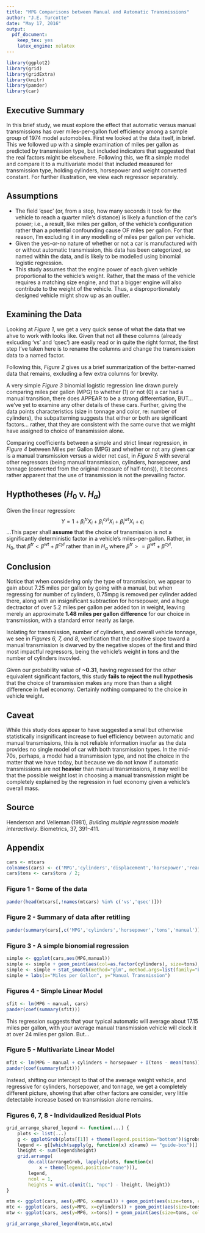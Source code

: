 ```yaml
---
title: "MPG Comparisons between Manual and Automatic Transmissions"
author: "J.E. Turcotte"
date: "May 17, 2016"
output: 
  pdf_document: 
    keep_tex: yes
    latex_engine: xelatex
---
```


```r
library(ggplot2)
library(grid)
library(gridExtra)
library(knitr)
library(pander)
library(car)
```

## Executive Summary

In this brief study, we must explore the effect that automatic versus manual transmissions has over miles-per-gallon fuel efficiency among a sample group of 1974 model automobiles.  First we looked at the data itself, in brief.  This we followed up with a simple examination of miles per gallon as predicted by transmission type, but included indicators that suggested that the real factors might be elsewhere.  Following this, we fit a simple model and compare it to a multivariate model that included measured for transmission type, holding cylinders, horsepower and weight converted constant.  For further illustration, we view each regressor separately.

## Assumptions
* The field 'qsec' (or, from a stop, how many seconds it took for the vehicle to reach a quarter mile's distance) is likely a function of the car's power; i.e., a result, like miles per gallon, of the vehicle's configuration rather than a potential confounding cause OF miles per gallon.  For that reason, I'm excluding it in any modelling of miles per gallon per vehicle.
* Given the yes-or-no nature of whether or not a car is manufactured with or without automatic transmission, this data has been categorized, so named within the data, and is likely to be modelled using binomial logistic regression.
* This study assumes that the engine power of each given vehicle proportional to the vehicle's weight.  Rather, that the mass of the vehicle requires a matching size engine, and that a bigger engine will also contribute to the weight of the vehicle.  Thus, a disproportionately designed vehicle might show up as an outlier.

## Examining the Data

Looking at *Figure 1*, we get a very quick sense of what the data that we ahve to work with looks like.  Given that not all these columns (already exlcuding 'vs' and 'qsec') are easily read or in quite the right format, the first step I've taken here is to rename the columns and change the transmission data to a named factor.

Following this, *Figure 2* gives us a brief summarization of the better-named data that remains, excluding a few extra columns for brevity.

A very simple *Figure 3* binomial logistic regression line drawn purely comparing miles per gallon (MPG) to whether (1) or not (0) a car had a manual transition, there does APPEAR to be a strong differentiation, BUT... we've yet to examine any other details of these cars.  Further, giving the data points characteristics (size in tonnage and color, re: number of cylinders), the subpatterning suggests that either or both are significant factors... rather, that they are consistent with the same curve that we might have assigned to choice of transmission alone.

Comparing coefficients between a simple and strict linear regression, in *Figure 4* between Miles per Gallon (MPG) and whether or not any given car is a manual transmission versus a wider net cast, in *Figure 5* with several other regressors (being manual transmission, cylinders, horsepower, and tonnage (converted from the original measure of half-tons)), it becomes rather apparent that the use of transmission is not the prevailing factor.
\newpage

## Hypthotheses ($H_{0}$ v. $H_{a}$)

Given the linear regression:
$$Y = 1 + \beta^{tr}_{i}X_{i} + \beta^{cyl}_{i}X_{i} + \beta^{wt}_{i}X_{i} + \epsilon_{i}$$
...This paper shall **assume** that the choice of transmission is not a significantly deterministic factor in a vehicle's miles-per-gallon.  Rather, in $H_{0}$, that $\beta^{tr} < \beta^{wt} + \beta^{cyl}$ rather than in $H_{a}$ where $\beta^{tr} >= \beta^{wt} + \beta^{cyl}$.

## Conclusion

Notice that when considering only the type of transmission, we appear to gain about 7.25 miles per gallon by going with a manual, but when regressing for number of cylinders, 0.75mpg is removed per cylinder added there, along with an insignificant subtraction for horsepower, and a huge dectractor of over 5.2 miles per gallon per added ton in weight, leaving merely an approximate **1.48 miles per gallon difference** for our choice in transmission, with a standard error nearly as large.

Isolating for transmission, number of cylinders, and overall vehicle tonnage, we see in *Figures 6, 7, and 8*, verification that the positive slope toward a manual transmission is dwarved by the negative slopes of the first and third most impactful regressors, being the vehicle's weight in tons and the number of cylinders invovled.

Given our probability value of **~0.31**, having regressed for the other equivalent significant factors, this study **fails to reject the null hypothesis** that the choice of transmission makes any more than than a slight difference in fuel economy.  Certainly nothing compared to the choice in vehicle weight.

## Caveat

While this study does appear to have suggested a small but otherwise statistically insignificant increase to fuel efficiency between automatic and manual transmissions, this is not reliable information insofar as the data provides no single model of car with both transmission types.  In the mid-70s, perhaps, a model had a transmission type, and not the choice in the matter that we have today, but because we do not know if automatic transmissions are not **heavier** than manual transmissions, it may well be that the possible weight lost in choosing a manual transmission might be completely explained by the regression in fuel economy given a vehicle's overall mass.

## Source
Henderson and Velleman (1981), *Building multiple regression models interactively*. Biometrics, 37, 391–411.
\newpage

## Appendix
```r
cars <- mtcars
colnames(cars) <- c('MPG','cylinders','displacement','horsepower','rear axle ratio','tons','quarter mile','vs','manual','gears','carburetors')
cars$tons <- cars$tons / 2;
```
### Figure 1 - Some of the data
```r
pander(head(mtcars[,!names(mtcars) %in% c('vs','qsec')]))
```

### Figure 2 - Summary of data after retitling
```r
pander(summary(cars[,c('MPG','cylinders','horsepower','tons','manual')]))
```

### Figure 3 - A simple bionomial regression
```r
simple <- ggplot(cars,aes(MPG,manual))
simple <- simple + geom_point(aes(col=as.factor(cylinders), size=tons), alpha=0.5)
simple <- simple + stat_smooth(method="glm", method.args=list(family="binomial"), se=F)
simple + labs(x="Miles per Gallon", y="Manual Transmission")
```
\newpage

### Figures 4 - Simple Linear Model
```r
sfit <- lm(MPG ~ manual, cars)
pander(coef(summary(sfit)))
```
This regression suggests that your typical automatic will average about 17.15 miles per gallon, with your average manual transmission vehicle will clock it at over 24 miles per gallon.  But...

### Figure 5 - Multivariate Linear Model
```r
mfit <- lm(MPG ~ manual + cylinders + horsepower + I(tons - mean(tons)), cars)
pander(coef(summary(mfit)))
```
Instead, shifting our intercept to that of the average weight vehicle, and regressive for cylinders, horsepower, and tonnage, we get a completely different picture, showing that after other factors are consider, very little detectable increase based on transmission alone remains.

### Figures 6, 7, 8 - Individaulized Residual Plots
```r

grid_arrange_shared_legend <- function(...) {
    plots <- list(...)
    g <- ggplotGrob(plots[[1]] + theme(legend.position="bottom"))$grobs
    legend <- g[[which(sapply(g, function(x) x$name) == "guide-box")]]
    lheight <- sum(legend$height)
    grid.arrange(
        do.call(arrangeGrob, lapply(plots, function(x)
            x + theme(legend.position="none"))),
        legend,
        ncol = 1,
        heights = unit.c(unit(1, "npc") - lheight, lheight))
}

mtm <- ggplot(cars, aes(y=MPG, x=manual)) + geom_point(aes(size=tons, color=cylinders), alpha=.4) + geom_smooth(method=lm)
mtc <- ggplot(cars, aes(y=MPG, x=cylinders)) + geom_point(aes(size=tons, color=cylinders), alpha=.4) + geom_smooth(method=lm)
mtw <- ggplot(cars, aes(y=MPG, x=tons)) + geom_point(aes(size=tons, color=cylinders), alpha=.4) + geom_smooth(method=lm)

grid_arrange_shared_legend(mtm,mtc,mtw)
```
